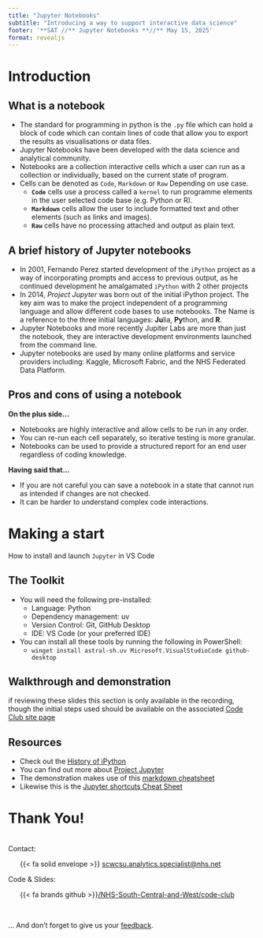 ```yaml
---
title: "Jupyter Notebooks"
subtitle: "Introducing a way to support interactive data science"
footer: '**SAT //** Jupyter Notebooks **//** May 15, 2025'
format: revealjs
---
```


# Introduction {data-background-color="#425563" data-verticator="#E8EDEE"}

## What is a notebook {.center}

- The standard for programming in  python is the `.py` file which can hold a block of code which can contain lines of code that allow you to export the results as visualisations or data files. 
- Jupyter Notebooks have been developed with the data science and analytical community.
- Notebooks are a collection interactive cells which a user can run as a collection or individually, based on the current state of program.
- Cells can be denoted as `Code`, `Markdown` or `Raw` Depending on use case.
  - **`Code`** cells use a process called a `kernel` to run programme elements in the user selected code base (e.g. Python or R).
  - **`Markdown`** cells allow the user to include formatted text and other elements (such as links and images).
  - **`Raw`** cells have no processing attached and output as plain text.

## A brief history of Jupyter notebooks {.center}

- In 2001, Fernando Perez started development of the `iPython` project as a way of incorporating prompts and access to previous output, as he continued development he amalgamated `iPython` with 2 other projects
- In 2014, *Project Jupyter* was born out of the initial iPython project. The key aim was to make the project independent of a programming language and allow different code bases to use notebooks. The Name is a reference to the three initial languages: **Ju**lia, **Py**thon, and **R**.
- Jupyter Notebooks and more recently Jupiter Labs are more than just the notebook, they are interactive development environments launched from the command line.
- Jupyter notebooks are used by many online platforms and service providers including: Kaggle, Microsoft Fabric, and the NHS Federated Data Platform.

## Pros and cons of using a notebook {.center}

**On the plus side...**  

- Notebooks are highly interactive and allow cells to be run in any order.
- You can re-run each cell separately, so iterative testing is more granular.
- Notebooks can be used to provide a structured report for an end user regardless of coding knowledge.

**Having said that...**  

- If you are not careful you can save a notebook in a state that cannot run as intended if changes are not checked.
- It can be harder to understand complex code interactions.

# Making a start {data-background-color="#425563" data-verticator="#E8EDEE"}

How to install and launch `Jupyter` in VS Code

## The Toolkit {.center}

- You will need the following pre-installed:
  - Language: Python
  - Dependency management: uv
  - Version Control: Git, GitHub Desktop
  - IDE: VS Code (or your preferred IDE)
- You can install all these tools by running the following in PowerShell:
  - `winget install astral-sh.uv Microsoft.VisualStudioCode github-desktop`

## Walkthrough and demonstration {.center}

if reviewing these slides this section is only available in the recording, though the initial steps used should be available on the associated [Code Club site page](index.html)

## Resources {.center}

- Check out the [History of iPython](https://ipython.readthedocs.io/en/stable/about/history.html)
- You can find out more about [Project Jupyter](https://jupyter.org/about)
- The demonstration makes use of this [markdown cheatsheet](https://www.markdown-cheatsheet.com/)
- Likewise this is the [Jupyter shortcuts Cheat Sheet](https://ugoproto.github.io/ugo_py_doc/pdf/weidadeyue_jupyter-notebook.pdf)

# Thank You! {.center}

<br>
Contact: 
<br>

<ul >
{{< fa solid envelope >}} [scwcsu.analytics.specialist@nhs.net](mailto:scwcsu.analytics.specialist@nhs.net)
</ul>


Code & Slides:
<br>

<ul >
{{< fa brands github >}}[/NHS-South-Central-and-West/code-club](https://github.com/nhs-south-central-and-west/code-club)
</ul>
<br>

... And don't forget to give us your [feedback](https://forms.office.com/e/g9fnSVPRwE).